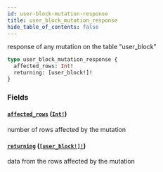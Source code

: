 ```yaml
---
id: user-block-mutation-response
title: user_block_mutation_response
hide_table_of_contents: false
---
```


response of any mutation on the table "user_block"

```graphql
type user_block_mutation_response {
  affected_rows: Int!
  returning: [user_block!]!
}
```

### Fields

#### [`affected_rows`](#) ([`Int!`](/07-graphql/scalars/int))

number of rows affected by the mutation

#### [`returning`](#) ([`[user_block!]!`](/07-graphql/objects/user-block))

data from the rows affected by the mutation

